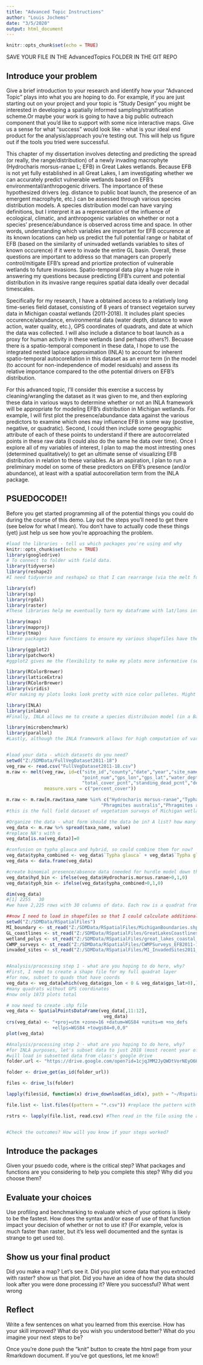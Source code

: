 ```yaml
---
title: "Advanced Topic Instructions"
author: "Louis Jochems"
date: "3/5/2020"
output: html_document
---
```


```r
knitr::opts_chunk$set(echo = TRUE)
```


SAVE YOUR FILE IN THE AdvancedTopics FOLDER IN THE GIT REPO

## Introduce your problem

Give a brief introduction to your research and identify how your "Advanced Topic" plays into what you are hoping to do. For example, if you are just starting out on your project and your topic is "Study Design" you might be interested in developing a spatially informed sampling/stratification scheme.Or maybe your work is going to have a big public outreach component that you'd like to support with some nice interactive maps. Give us a sense for what "success" would look like - what is your ideal end product for the analysis/approach you're testing out. This will help us figure out if the tools you tried were successful.

This chapter of my dissertation involves detecting and predicting the spread (or really, the range/distribution) of a newly invading macrophyte (Hydrocharis morsus-ranae L; EFB) in Great Lakes wetlands. Because EFB is not yet fully established in all Great Lakes, I am investigating whether we can accurately predict vulnerable wetlands based on EFB's environmental/anthropogenic drivers. The importance of these hypothesized drivers (eg. distance to public boat launch, the presence of an emergent macrophyte, etc.) can be assessed through various species distribution models. A species distribution model can have varying definitions, but I interpret it as a representation of the influence of ecological, climatic, and anthropogenic variables on whether or not a species' presence/abundance is observed across time and space. In other words, understanding which variables are important for EFB occurence at its known locations can help us predict the full potential range or habitat of EFB (based on the similarity of uninvaded wetlands variables to sites of known occurence) if it were to invade the entire GL basin. Overall, these questions are important to address so that managers can properly control/mitigate EFB's spread and priortize protection of vulnerable wetlands to future invasions. Spatio-temporal data play a huge role in answering my questions because predicting EFB's current and potential distribution in its invasive range requires spatial data ideally over decadal timescales.

Specifically for my research, I have a obtained access to a relatively long time-series field dataset, consisting of 8 years of transect vegetaion survey data in Michigan coastal wetlands (2011-2018). It includes plant species occurence/abundance, environmental data (water depth, distance to wave action, water quality, etc.), GPS coordinates of quadrats, and date at which the data was collected. I will also include a distance to boat launch as a proxy for human activity in these wetlands (and perhaps others?). Becuase there is a spatio-temporal component in these data, I hope to use the integrated nested laplace approximation (INLA) to account for inherent spatio-temporal autocorellation in this dataset as an error term (in the model (to account for non-independence of model residuals) and assess its relative importance compared to the othe potential drivers on EFB's distribution. 

For this advanced topic, I'll consider this exercise a success by cleaning/wrangling the dataset as it was given to me, and then exploring these data in various ways to determine whether or not an INLA framework will be appropriate for modeling EFB's distribution in Michigan wetlands. For example, I will first plot the presence/abundance data against the various predictors to examine which ones may influence EFB in some way (postive, negative, or quadratic). Second, I could then include some geographic attribute of each of these points to understand if there are autocorrelated points in these raw data (I could also do the same he data over time). Once I explore all of my variables of interest, I plan to map the most intresting ones (determined qualitatively) to get an ultimate sense of visualizing EFB distribution in relation to these variables. As an aspiration, I plan to run a preliminary model on some of these predictors on EFB's presence (and/or abundance), at least with a spatial autocorellation term from the INLA package. 

## PSUEDOCODE!!
Before you get started programming all of the potential things you could do during the course of this demo. Lay out the steps you'll need to get there (see below for what I mean). You don't have to actually code these things (yet) just help us see how you're approaching the problem.
```r
#load the libraries - tell us which packages you're using and why
knitr::opts_chunk$set(echo = TRUE)
library(googledrive)
# To connect to folder with field data. 
library(tidyverse)
library(reshape2)
#I need tidyverse and reshape2 so that I can rearrange (via the melt function) my dataset into a format that is analyzable. Specifically, the field data that was given to me consisted of individual species observations, each as their own row (so like, >70k rows!). Instead, I would like each row to be a given quadrat plot with all spp observed and recorded variables. tidyr's spread() function will help get the dataframe into the desired format. 

library(sf)
library(sp)
library(rgdal)
library(raster)
#These libraries help me eventually turn my dataframe with lat/lons into a .shp file that I'll eventually plot all over the state of MI. Each point is a surveyed quadrat in a given wetland. 

library(maps)
library(mapproj)
library(tmap)
#These packages have functions to ensure my various shapefiles have the same projection, and can make my maps look pretty! 

library(ggplot2)
library(patchwork)
#ggplot2 gives me the flexibility to make my plots more informative (see above about including multiple attributes), and patchwork will potentially allow me to plot multiple panel plots to compare and contrast patterns across different variables. 

library(RColorBrewer)
library(latticeExtra)
library(RColorBrewer)
library(viridis)
#For making my plots looks look pretty with nice color palletes. Might be useful for some of my variables that are on different scales. 

library(INLA)
library(inlabru)
#Finally, INLA allows me to create a species distribuion model (in a Bayesian framework) with a spatial/temporal autocorrelation terms relative to the effects of the hypothesized predictor variables. I can also plot the spatio-temporal effects of the variables across MI coastlines (ie. where/when EFB occurence exhibits the highest spatio-temporal autocorrelation). Eventually (though probably not in the scope of this exercise), I would like to plot the risk of uninvaded wetlands to potential EFB establishment. This would be based on the model estimates of the predictor's posterior distributions. 

library(microbenchmark) 
library(parallel)
#Lastly, although the INLA framework allows for high computation of variables with complex structure through stochastic partial differential equations, I still likely need to assess how long these models will take to run given this relatively long time-series of field data. 


#load your data - which datasets do you need?
setwd("Z:/SDMData/FullVegDataset2011-18")
veg_raw <- read.csv("FullVegDataset2011-18.csv")
m.raw <- melt(veg_raw, id=c("site_id","county","date","year","site_name","transect_num","meadow_width_m","emergent_width_m","submergent_width_m",
                            "point_num","gps_lon","gps_lat","water_depth_cm","bottom_vis","substrate_type","org_depth_cm","unvegetated_pcnt",
                            "total_cover_pcnt","standing_dead_pcnt","detritus_pcnt", "taxa_name"),
              measure.vars = c("percent_cover"))

m.raw <- m.raw[m.raw$taxa_name %in% c("Hydrocharis morsus-ranae","Typha angustifolia","Typha glauca","Typha glauca (hybrid)","Typha latifolia","Typha sp.",
                                   "Phragmites australis","Phragmites australis (invasive","Phragmites australis (native)"),]
#this is the full field dataset of vegetation surveys of Michigan wetlands from 2011-2018. This includes many spp observations, but I've reduced it to EFB, Typha, and Phragmites. 

#Organize the data - what form should the data be in? A list? how many elements, a data frame? how many rows and columns?
veg_data <- m.raw %>% spread(taxa_name, value)
#replace NA's with o 
veg_data[is.na(veg_data)]=0

#confusion on typha glauca and hybrid, so could combine them for now? 
veg_data$typha_combined <- veg_data$`Typha glauca` + veg_data$`Typha glauca (hybrid)` + veg_data$`Typha sp.`
veg_data <- data.frame(veg_data)

#create binomial presence/absence data (needed for hurdle model down the road)
veg_data$hyd_bin <- ifelse(veg_data$Hydrocharis.morsus.ranae>0,1,0)
veg_data$typh_bin <- ifelse(veg_data$typha_combined>0,1,0)

dim(veg_data)
#[1] 2255   30
#we have 2,225 rows with 30 columns of data. Each row is a quadrat from a given transect in a given year between 2011-18. 

##now I need to load in shapefiles so that I could calculate additional, potentially important predictors, e.g. fetch 
setwd("Z:/SDMData/RSpatialFiles")
MI_boundary <- st_read("Z:/SDMData/RSpatialFiles/MichiganBoundaries.shp")#state boundary layer 
GL_coastlines <- st_read("Z:/SDMData/RSpatialFiles/GreatLakesCoastlines.shp") #coastline layer useful for calculated fetch
wetland_polys <- st_read("Z:/SDMData/RSpatialFiles/great_lakes_coastal_wetlands.shp") #delineated wetlands in GL 
CWMP_surveys <- st_read("Z:/SDMData/RSpatialFiles/CWMPSurveys_EFB2011-18.shp") #centroid layer of all surveyed wetlands in time period
invaded_sites <- st_read("Z:/SDMData/RSpatialFiles/MI_InvadedSites2011_18.shp") #centroid layer of EFB-invaded sites only 


#Analysis/processing step 1 - what are you hoping to do here, why? 
#First, I need to create a shape file for my full quadrat layer 
#for now, subset to quads that have coords 
veg_data <- veg_data[which(veg_data$gps_lon < 0 & veg_data$gps_lat>0),]
#many quadrats without GPS coordinates 
#now only 1873 plots total

# now need to create .shp file
veg_data <- SpatialPointsDataFrame(veg_data[,11:12],
                                    veg_data)
crs(veg_data) <- "+proj=utm +zone=16 +datum=WGS84 +units=m +no_defs 
                 +ellps=WGS84 +towgs84=0,0,0"
plot(veg_data)

#Analysis/processing step 2 - what are you hoping to do here, why? 
#for INLA purposes, let's subset data to just 2018 (most recent year of data)
#will load in subsetted data from class's google drive 
folder.url <- "https://drive.google.com/open?id=1cjqJMM2JyQWDtVorNEyO6HLprB_s7XOF" #replace this link with the link to your specific folder which you can get by clicking the "get shareable link option"

folder <- drive_get(as_id(folder_url))

files <- drive_ls(folder)

lapply(files$id, function(x) drive_download(as_id(x), path = "~/Rspatial/", overwrite = TRUE)) #replace the path with a folder on your computer outside of the repo directory

file.list <- list.files((pattern = "*.csv")) #replace the pattern with the appropriate extensions for the files you want to load (e.g., .shp, .csv)

rstrs <- lapply(file.list, read.csv) #Then read in the file using the appropriate read command (e.g., raster, read_sf, read.csv)


#Check the outcomes? How will you know if your steps worked?

```

## Introduce the packages
Given your psuedo code, where is the critical step? What packages and functions are you considering to help you complete this step? Why did you choose them? 

## Evaluate your choices
Use profiling and benchmarking to evaluate which of your options is likely to be the fastest. How does the syntax and/or ease of use of that function impact your decision of whether or not to use it? (For example, velox is much faster than raster, but it's less well documented and the syntax is strange to get used to).

## Show us your final product
Did you make a map? Let's see it. Did you plot some data that you extracted with raster? show us that plot. Did you have an idea of how the data should look after you were done processing it? Were you successful? What went wrong

## Reflect
Write a few sentences on what you learned from this exercise. How has your skill improved? What do you wish you understood better? What do you imagine your next steps to be?

Once you're done push the "knit" button to create the html page from your Rmarkdown document. If you've got questions, let me know!!